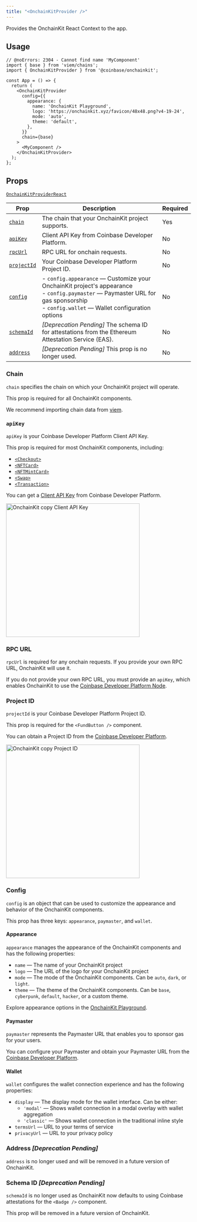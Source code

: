```yaml
---
title: "<OnchainKitProvider />"
---
```



Provides the OnchainKit React Context to the app.

## Usage

```tsx app.tsx
// @noErrors: 2304 - Cannot find name 'MyComponent'
import { base } from 'viem/chains';
import { OnchainKitProvider } from '@coinbase/onchainkit';

const App = () => {
  return (
    <OnchainKitProvider
      config={{
        appearance: {
          name: 'OnchainKit Playground',
          logo: 'https://onchainkit.xyz/favicon/48x48.png?v4-19-24',
          mode: 'auto',
          theme: 'default',
        },
      }}
      chain={base}
    >
      <MyComponent />
    </OnchainKitProvider>
  );
};
```

## Props

[`OnchainKitProviderReact`](/onchainkit/config/types#onchainkitproviderreact)

| Prop                       | Description                                                                                                                                                                                    | Required |
| -------------------------- | ---------------------------------------------------------------------------------------------------------------------------------------------------------------------------------------------- | -------- |
| [`chain`](#chain)          | The chain that your OnchainKit project supports.                                                                                                                                               | Yes      |
| [`apiKey`](#apikey)        | Client API Key from Coinbase Developer Platform.                                                                                                                                               | No       |
| [`rpcUrl`](#rpc-url)       | RPC URL for onchain requests.                                                                                                                                                                  | No       |
| [`projectId`](#project-id) | Your Coinbase Developer Platform Project ID.                                                                                                                                                   | No       |
| [`config`](#config)        | - `config.appearance` — Customize your OnchainKit project's appearance <br /> - `config.paymaster` — Paymaster URL for gas sponsorship <br /> - `config.wallet` — Wallet configuration options | No       |
| [`schemaId`](#schema-id)   | _[Deprecation Pending]_ The schema ID for attestations from the Ethereum Attestation Service (EAS).                                                                                            | No       |
| [`address`](#address)      | _[Deprecation Pending]_ This prop is no longer used.                                                                                                                                           | No       |

### Chain

`chain` specifies the chain on which your OnchainKit project will operate.

This prop is required for all OnchainKit components.

We recommend importing chain data from [viem](https://viem.sh/docs/chains/introduction).

### `apiKey`

`apiKey` is your Coinbase Developer Platform Client API Key.

This prop is required for most OnchainKit components, including:

- [`<Checkout>`](/onchainkit/checkout/checkout)
- [`<NFTCard>`](/onchainkit/mint/nft-card)
- [`<NFTMintCard>`](/onchainkit/mint/nft-mint-card)
- [`<Swap>`](/onchainkit/swap/swap)
- [`<Transaction>`](/onchainkit/transaction/transaction)

You can get a [Client API Key](https://portal.cdp.coinbase.com/projects/project-id/api-keys/client-key)
from Coinbase Developer Platform.

<Frame>
<img
  alt="OnchainKit copy Client API Key"
  src="/images/onchainkit/copy-api-key-guide.png"
  height="364"
/>
</Frame>

### RPC URL

`rpcUrl` is required for any onchain requests. If you provide your own RPC URL,
OnchainKit will use it.

If you do not provide your own RPC URL, you must provide an `apiKey`, which
enables OnchainKit to use the
[Coinbase Developer Platform Node](https://portal.cdp.coinbase.com/products/node).

### Project ID

`projectId` is your Coinbase Developer Platform Project ID.

This prop is required for the `<FundButton />` component.

You can obtain a Project ID from the [Coinbase Developer Platform](https://portal.cdp.coinbase.com/projects).

<Frame>
<img
  alt="OnchainKit copy Project ID"
  src="/images/onchainkit/copy-project-id.png"
  height="364"
/>
</Frame>

### Config

`config` is an object that can be used to customize the appearance and behavior
of the OnchainKit components.

This prop has three keys: `appearance`, `paymaster`, and `wallet`.

#### Appearance

`appearance` manages the appearance of the OnchainKit components and has the following properties:

- `name` — The name of your OnchainKit project
- `logo` — The URL of the logo for your OnchainKit project
- `mode` — The mode of the OnchainKit components. Can be `auto`, `dark`, or `light`.
- `theme` — The theme of the OnchainKit components. Can be `base`, `cyberpunk`, `default`, `hacker`, or a custom theme.

Explore appearance options in the [OnchainKit Playground](https://onchainkit.xyz/playground).

#### Paymaster

`paymaster` represents the Paymaster URL that enables you to sponsor gas for your users.

You can configure your Paymaster and obtain your Paymaster URL from the
[Coinbase Developer Platform](https://portal.cdp.coinbase.com/products/bundler-and-paymaster).

#### Wallet

`wallet` configures the wallet connection experience and has the following properties:

- `display` — The display mode for the wallet interface. Can be either:
  - `'modal'` — Shows wallet connection in a modal overlay with wallet aggregation
  - `'classic'` — Shows wallet connection in the traditional inline style
- `termsUrl` — URL to your terms of service
- `privacyUrl` — URL to your privacy policy

### Address _[Deprecation Pending]_

`address` is no longer used and will be removed in a future version of
OnchainKit.

### Schema ID _[Deprecation Pending]_

`schemaId` is no longer used as OnchainKit now defaults to using Coinbase
attestations for the `<Badge />` component.

This prop will be removed in a future version of OnchainKit.
